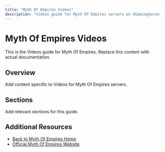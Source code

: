 ```yaml
---
title: "Myth Of Empires Videos"
description: "Videos guide for Myth Of Empires servers on XGamingServer"
---
```


# Myth Of Empires Videos

This is the Videos guide for Myth Of Empires. Replace this content with actual documentation.

## Overview

Add content specific to Videos for Myth Of Empires servers.

## Sections

Add relevant sections for this guide.

## Additional Resources

- [Back to Myth Of Empires Home](./index)
- [Official Myth Of Empires Website](https://example.com)
